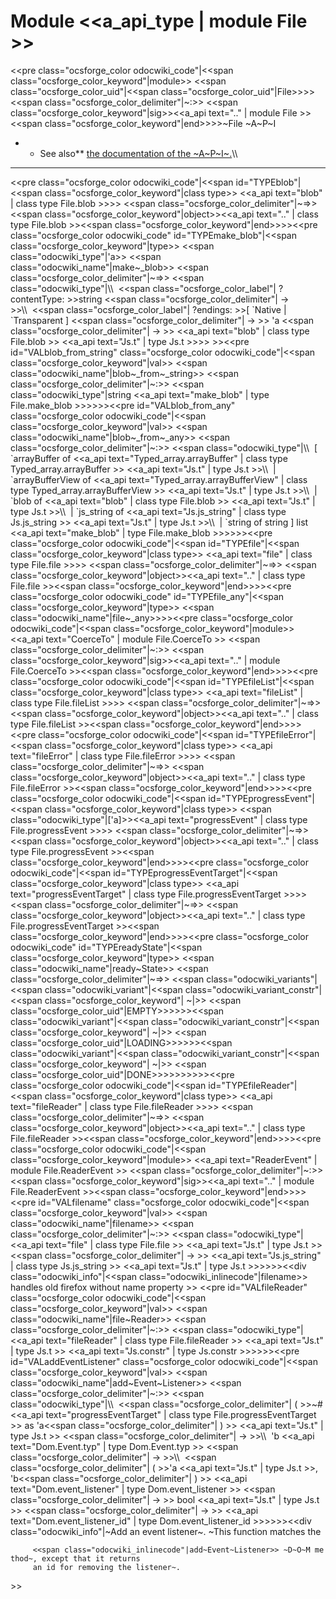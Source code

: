 =Module <<a_api_type | module File >> =
<<pre class="ocsforge_color odocwiki_code"|<<span class="ocsforge_color_keyword"|module>> <<span class="ocsforge_color_uid"|<<span class="ocsforge_color_uid"|File>>>> <<span class="ocsforge_color_delimiter"|~:>> <<span class="ocsforge_color_keyword"|sig>><<a_api text=".." | module File >><<span class="ocsforge_color_keyword"|end>>>>~File ~A~P~I
**See also** [[https://developer.mozilla.org/en-US/docs/Web/API/File|the documentation of the ~A~P~I~.]]\\

----
<<pre class="ocsforge_color odocwiki_code"|<<span id="TYPEblob"|<<span class="ocsforge_color_keyword"|class type>> <<a_api text="blob" | class type File.blob >>>> <<span class="ocsforge_color_delimiter"|~=>> <<span class="ocsforge_color_keyword"|object>><<a_api text=".." | class type File.blob >><<span class="ocsforge_color_keyword"|end>>>><<pre class="ocsforge_color odocwiki_code" id="TYPEmake_blob"|<<span class="ocsforge_color_keyword"|type>> <<span class="odocwiki_type"|'a>> <<span class="odocwiki_name"|make~_blob>> <<span class="ocsforge_color_delimiter"|~=>> <<span class="odocwiki_type"|\\  <<span class="ocsforge_color_label"| ?contentType: >>string <<span class="ocsforge_color_delimiter"| -> >>\\  <<span class="ocsforge_color_label"| ?endings: >>[ `Native | `Transparent ] <<span class="ocsforge_color_delimiter"| -> >> 'a <<span class="ocsforge_color_delimiter"| -> >> <<a_api text="blob" | class type File.blob >> <<a_api text="Js.t" | type Js.t >>>> >><<pre id="VALblob_from_string" class="ocsforge_color odocwiki_code"|<<span class="ocsforge_color_keyword"|val>> <<span class="odocwiki_name"|blob~_from~_string>> <<span class="ocsforge_color_delimiter"|~:>> <<span class="odocwiki_type"|string <<a_api text="make_blob" | type File.make_blob >>>>>><<pre id="VALblob_from_any" class="ocsforge_color odocwiki_code"|<<span class="ocsforge_color_keyword"|val>> <<span class="odocwiki_name"|blob~_from~_any>> <<span class="ocsforge_color_delimiter"|~:>> <<span class="odocwiki_type"|\\  [ `arrayBuffer of <<a_api text="Typed_array.arrayBuffer" | class type Typed_array.arrayBuffer >> <<a_api text="Js.t" | type Js.t >>\\  | `arrayBufferView of <<a_api text="Typed_array.arrayBufferView" | class type Typed_array.arrayBufferView >> <<a_api text="Js.t" | type Js.t >>\\  | `blob of <<a_api text="blob" | class type File.blob >> <<a_api text="Js.t" | type Js.t >>\\  | `js_string of <<a_api text="Js.js_string" | class type Js.js_string >> <<a_api text="Js.t" | type Js.t >>\\  | `string of string ] list <<a_api text="make_blob" | type File.make_blob >>>>>><<pre class="ocsforge_color odocwiki_code"|<<span id="TYPEfile"|<<span class="ocsforge_color_keyword"|class type>> <<a_api text="file" | class type File.file >>>> <<span class="ocsforge_color_delimiter"|~=>> <<span class="ocsforge_color_keyword"|object>><<a_api text=".." | class type File.file >><<span class="ocsforge_color_keyword"|end>>>><<pre class="ocsforge_color odocwiki_code" id="TYPEfile_any"|<<span class="ocsforge_color_keyword"|type>> <<span class="odocwiki_name"|file~_any>>>><<pre class="ocsforge_color odocwiki_code"|<<span class="ocsforge_color_keyword"|module>> <<a_api text="CoerceTo" | module File.CoerceTo >> <<span class="ocsforge_color_delimiter"|~:>> <<span class="ocsforge_color_keyword"|sig>><<a_api text=".." | module File.CoerceTo >><<span class="ocsforge_color_keyword"|end>>>><<pre class="ocsforge_color odocwiki_code"|<<span id="TYPEfileList"|<<span class="ocsforge_color_keyword"|class type>> <<a_api text="fileList" | class type File.fileList >>>> <<span class="ocsforge_color_delimiter"|~=>> <<span class="ocsforge_color_keyword"|object>><<a_api text=".." | class type File.fileList >><<span class="ocsforge_color_keyword"|end>>>><<pre class="ocsforge_color odocwiki_code"|<<span id="TYPEfileError"|<<span class="ocsforge_color_keyword"|class type>> <<a_api text="fileError" | class type File.fileError >>>> <<span class="ocsforge_color_delimiter"|~=>> <<span class="ocsforge_color_keyword"|object>><<a_api text=".." | class type File.fileError >><<span class="ocsforge_color_keyword"|end>>>><<pre class="ocsforge_color odocwiki_code"|<<span id="TYPEprogressEvent"|<<span class="ocsforge_color_keyword"|class type>> <<span class="odocwiki_type"|['a]>><<a_api text="progressEvent" | class type File.progressEvent >>>> <<span class="ocsforge_color_delimiter"|~=>> <<span class="ocsforge_color_keyword"|object>><<a_api text=".." | class type File.progressEvent >><<span class="ocsforge_color_keyword"|end>>>><<pre class="ocsforge_color odocwiki_code"|<<span id="TYPEprogressEventTarget"|<<span class="ocsforge_color_keyword"|class type>> <<a_api text="progressEventTarget" | class type File.progressEventTarget >>>> <<span class="ocsforge_color_delimiter"|~=>> <<span class="ocsforge_color_keyword"|object>><<a_api text=".." | class type File.progressEventTarget >><<span class="ocsforge_color_keyword"|end>>>><<pre class="ocsforge_color odocwiki_code" id="TYPEreadyState"|<<span class="ocsforge_color_keyword"|type>> <<span class="odocwiki_name"|ready~State>> <<span class="ocsforge_color_delimiter"|~=>> <<span class="odocwiki_variants"|<<span class="odocwiki_variant"|<<span class="odocwiki_variant_constr"|<<span class="ocsforge_color_keyword"| ~|>> <<span class="ocsforge_color_uid"|EMPTY>>>>>><<span class="odocwiki_variant"|<<span class="odocwiki_variant_constr"|<<span class="ocsforge_color_keyword"| ~|>> <<span class="ocsforge_color_uid"|LOADING>>>>>><<span class="odocwiki_variant"|<<span class="odocwiki_variant_constr"|<<span class="ocsforge_color_keyword"| ~|>> <<span class="ocsforge_color_uid"|DONE>>>>>>>>>><<pre class="ocsforge_color odocwiki_code"|<<span id="TYPEfileReader"|<<span class="ocsforge_color_keyword"|class type>> <<a_api text="fileReader" | class type File.fileReader >>>> <<span class="ocsforge_color_delimiter"|~=>> <<span class="ocsforge_color_keyword"|object>><<a_api text=".." | class type File.fileReader >><<span class="ocsforge_color_keyword"|end>>>><<pre class="ocsforge_color odocwiki_code"|<<span class="ocsforge_color_keyword"|module>> <<a_api text="ReaderEvent" | module File.ReaderEvent >> <<span class="ocsforge_color_delimiter"|~:>> <<span class="ocsforge_color_keyword"|sig>><<a_api text=".." | module File.ReaderEvent >><<span class="ocsforge_color_keyword"|end>>>><<pre id="VALfilename" class="ocsforge_color odocwiki_code"|<<span class="ocsforge_color_keyword"|val>> <<span class="odocwiki_name"|filename>> <<span class="ocsforge_color_delimiter"|~:>> <<span class="odocwiki_type"|<<a_api text="file" | class type File.file >> <<a_api text="Js.t" | type Js.t >> <<span class="ocsforge_color_delimiter"| -> >> <<a_api text="Js.js_string" | class type Js.js_string >> <<a_api text="Js.t" | type Js.t >>>>>><<div class="odocwiki_info"|<<span class="odocwiki_inlinecode"|filename>> handles old firefox without name property
>>
<<pre id="VALfileReader" class="ocsforge_color odocwiki_code"|<<span class="ocsforge_color_keyword"|val>> <<span class="odocwiki_name"|file~Reader>> <<span class="ocsforge_color_delimiter"|~:>> <<span class="odocwiki_type"|<<a_api text="fileReader" | class type File.fileReader >> <<a_api text="Js.t" | type Js.t >> <<a_api text="Js.constr" | type Js.constr >>>>>><<pre id="VALaddEventListener" class="ocsforge_color odocwiki_code"|<<span class="ocsforge_color_keyword"|val>> <<span class="odocwiki_name"|add~Event~Listener>> <<span class="ocsforge_color_delimiter"|~:>> <<span class="odocwiki_type"|\\  <<span class="ocsforge_color_delimiter"| ( >>~#<<a_api text="progressEventTarget" | class type File.progressEventTarget >> as 'a<<span class="ocsforge_color_delimiter"| ) >> <<a_api text="Js.t" | type Js.t >> <<span class="ocsforge_color_delimiter"| -> >>\\  'b <<a_api text="Dom.Event.typ" | type Dom.Event.typ >> <<span class="ocsforge_color_delimiter"| -> >>\\  <<span class="ocsforge_color_delimiter"| ( >>'a <<a_api text="Js.t" | type Js.t >>, 'b<<span class="ocsforge_color_delimiter"| ) >> <<a_api text="Dom.event_listener" | type Dom.event_listener >> <<span class="ocsforge_color_delimiter"| -> >> bool <<a_api text="Js.t" | type Js.t >> <<span class="ocsforge_color_delimiter"| -> >> <<a_api text="Dom.event_listener_id" | type Dom.event_listener_id >>>>>><<div class="odocwiki_info"|~Add an event listener~.  ~This function matches the
      <<span class="odocwiki_inlinecode"|add~Event~Listener>> ~D~O~M method~, except that it returns
      an id for removing the listener~.
>>
